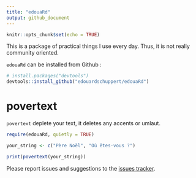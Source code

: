 ```yaml
---
title: "edouaRd"
output: github_document
---
```


```r
knitr::opts_chunk$set(echo = TRUE)
```

This is a package of practical things I use every day. Thus, it is not really community oriented.

`edouaRd` can be installed from Github :

```r
# install.packages("devtools")
devtools::install_github("edouardschuppert/edouaRd")
```

# povertext

`povertext` deplete your text, it deletes any accents or umlaut.

```r
require(edouaRd, quietly = TRUE)

your_string <- c("Père Noël", "Où êtes-vous ?")

print(povertext(your_string))

```


Please report issues and suggestions to the [issues tracker](https://github.com/edouardschuppert/edouaRd/issues).
